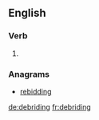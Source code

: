 ==English==

===Verb===
{{head|en|present participle}}

# {{present participle of|debride|lang=en}}

===Anagrams===
* [[rebidding#English|rebidding]]

[[de:debriding]]
[[fr:debriding]]
